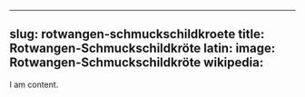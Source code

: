 
---
slug: rotwangen-schmuckschildkroete
title: Rotwangen-Schmuckschildkröte
latin:
image: Rotwangen-Schmuckschildkröte
wikipedia: 
---

I am content.
